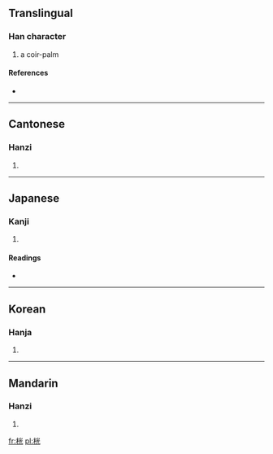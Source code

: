 ==Translingual==

===Han character===
{{Han char|rn=75|rad=木|as=06|sn=10|four=4991<sub>1</sub>|canj=木火一山 (DFMU)}}

# a coir-palm

====References====
* {{Han ref|kx=0525.050|dkj=14758|dj=0914.040|hdz=21198.040|uh=6844|ud=26692|bh=D1E9|bd=53737}}

----

==Cantonese==

===Hanzi===
{{yue-hanzi|jyut=|y=gwong1}}

# {{defn|Cantonese|sort=木06}}

----

==Japanese==

===Kanji===
{{ja-kanji|grade=|rs=木06}}

# {{defn|Japanese|sort=木06}}

====Readings====
* {{ja-readings|on=[[こう]] (kō)|kun=[[よこぎ]] (yokogi)}}

----

==Korean==

===Hanja===
{{ko-hanja|hangeul=광|eumhun=|rv=gwang|mr=kwang|y=kwang}}

# {{defn|Korean|sort=木06}}

----

==Mandarin==

===Hanzi===
{{cmn-hanzi|pin=[[guàng]] ([[guang4]])|wg=kuang<sup>4</sup>}}

# {{defn|Mandarin|sort=木06}}

[[fr:桄]]
[[pl:桄]]